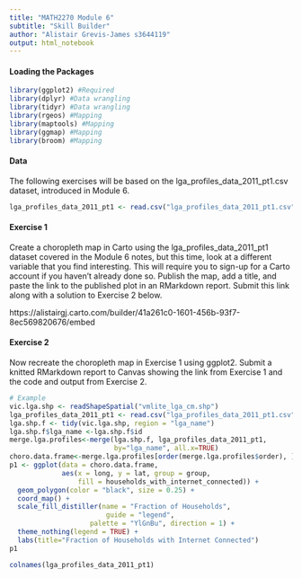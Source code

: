 ```yaml
---
title: "MATH2270 Module 6"
subtitle: "Skill Builder"
author: "Alistair Grevis-James s3644119"
output: html_notebook
---
```


#### Loading the Packages
```r
library(ggplot2) #Required
library(dplyr) #Data wrangling
library(tidyr) #Data wrangling
library(rgeos) #Mapping
library(maptools) #Mapping
library(ggmap) #Mapping
library(broom) #Mapping
```

#### Data

The following exercises will be based on the lga_profiles_data_2011_pt1.csv dataset, introduced in Module 6.

```r
lga_profiles_data_2011_pt1 <- read.csv("lga_profiles_data_2011_pt1.csv")
```

#### Exercise 1

Create a choropleth map in Carto using the lga_profiles_data_2011_pt1 dataset covered in the Module 6 notes, but this time, look at a different variable that you find interesting. This will require you to sign-up for a Carto account if you haven’t already done so. Publish the map, add a title, and paste the link to the published plot in an RMarkdown report. Submit this link along with a solution to Exercise 2 below.

https://alistairgj.carto.com/builder/41a261c0-1601-456b-93f7-8ec569820676/embed

#### Exercise 2

Now recreate the choropleth map in Exercise 1 using ggplot2. Submit a knitted RMarkdown report to Canvas showing the link from Exercise 1 and the code and output from Exercise 2.

```r
# Example
vic.lga.shp <- readShapeSpatial("vmlite_lga_cm.shp")
lga_profiles_data_2011_pt1 <- read.csv("lga_profiles_data_2011_pt1.csv")
lga.shp.f <- tidy(vic.lga.shp, region = "lga_name")
lga.shp.f$lga_name <-lga.shp.f$id
merge.lga.profiles<-merge(lga.shp.f, lga_profiles_data_2011_pt1, 
                          by="lga_name", all.x=TRUE)
choro.data.frame<-merge.lga.profiles[order(merge.lga.profiles$order), ] 
p1 <- ggplot(data = choro.data.frame,
             aes(x = long, y = lat, group = group, 
                 fill = households_with_internet_connected)) +
  geom_polygon(color = "black", size = 0.25) + 
  coord_map() +
  scale_fill_distiller(name = "Fraction of Households",
                        guide = "legend",
                    palette = "YlGnBu", direction = 1) +
  theme_nothing(legend = TRUE) +
  labs(title="Fraction of Households with Internet Connected")
p1
```


```r
colnames(lga_profiles_data_2011_pt1)
```
